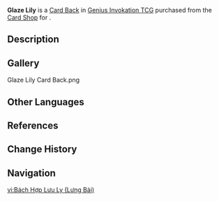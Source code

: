 {{About|the Card Back|the item|Glaze Lily}}
{{Item Infobox
|title        = Glaze Lily
|id           = 339019
|image        = Item Glaze Lily Card Back.png
|type         = Card Backs
|quality      = 3
|description  = A [[Genius Invokation TCG]] card back that can be obtained and switched around. They say that card backs with different designs also come with minute differences in make and texture. Some players also make collecting card backs of different styles their pursuit and hobby.
|source1      = {{Sold By|Glaze Lily (Card Back)}}
}}
'''Glaze Lily''' is a [[Card Back]] in [[Genius Invokation TCG]] purchased from the [[Card Shop]] for {{Item|Glaze Lily|x=100}}.

==Description==
{{Description|The ancient tales of mortal realms have passed away. Now, only the fragrant name of the flowers remains.|Deck Design Settings Menu}}

==Gallery==
<gallery>
Glaze Lily Card Back.png
</gallery>

==Other Languages==
{{Other Languages|Transclude=Glaze Lily}}

==References==
{{Reflist}}

==Change History==
{{Change History|3.3}}

==Navigation==
{{Genius Invokation TCG Navbox|Card Accessory}}

[[vi:Bách Hợp Lưu Ly (Lưng Bài)]]